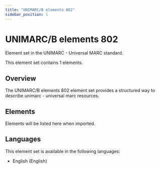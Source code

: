 ```yaml
---
title: "UNIMARC/B elements 802"
sidebar_position: 1
---
```


# UNIMARC/B elements 802

Element set in the UNIMARC - Universal MARC standard.

This element set contains 1 elements.

## Overview

The UNIMARC/B elements 802 element set provides a structured way to describe unimarc - universal marc resources.

## Elements

Elements will be listed here when imported.

## Languages

This element set is available in the following languages:
- English (English)
